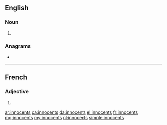 ==English==

===Noun===
{{head|en|noun plural form}}

# {{plural of|innocent|lang=en}}

===Anagrams===
* {{l|en|noninsect}}

----

==French==

===Adjective===
{{fr-adj-form}}

# {{masculine plural of|innocent|lang=fr}}

[[ar:innocents]]
[[ca:innocents]]
[[da:innocents]]
[[el:innocents]]
[[fr:innocents]]
[[mg:innocents]]
[[my:innocents]]
[[nl:innocents]]
[[simple:innocents]]